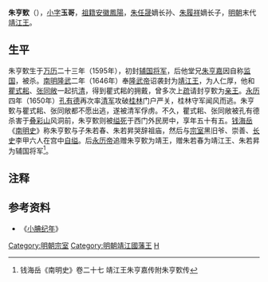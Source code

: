 '''朱亨歅'''（{{bd|1595年||1650年|catIdx=Z朱}}），[[小字|小字]]'''玉哥'''，[[祖籍|祖籍]][[安徽|安徽]][[鳳陽|鳳陽]]，[[朱任晟|朱任晟]]嫡长孙、[[朱履祥|朱履祥]]嫡长子，[[明朝|明朝]]末代[[靖江王|靖江王]]。

==生平==
朱亨歅生于[[万历|万历]]二十三年（1595年），初封[[辅国将军|辅国将军]]，后他堂兄[[朱亨嘉|朱亨嘉]]因自称[[监国|监国]]，被杀。[[南明|南明]][[隆武|隆武]]二年（1646年）奉[[隆武帝|隆武帝]]诏袭封为[[靖江王|靖江王]]，为人仁厚，他和[[瞿式耜|瞿式耜]]、[[张同敞|张同敞]]一起抗[[清|清]]，得到瞿式耜的拥戴，曾多次上[[奏疏|疏]]请封亨歅为[[亲王|亲王]]。[[永曆_(南明)|永历]]四年（1650年）[[孔有德|孔有德]]再次率[[清军|清军]]攻破[[桂林|桂林]]门户严关，桂林守军闻风而逃。朱亨歅与瞿式耜、张同敞都不愿出逃，遂被清军俘虏。不久，瞿式耜、张同敞被孔有德杀害于[[叠彩山|叠彩山]]风洞前，朱亨歅则被[[缢死|缢死]]于西门外民房中，享年五十有五。[[钱海岳|钱海岳]]《[[南明史_(錢海岳)|南明史]]》称朱亨歅与子朱若春、朱若昇哭辞祖庙，然后与[[明朝宗室|宗室]]黑旧爷、崇善、[[长史|长史]]李甲六人在宫中[[自缢|自缢]]。后[[永历帝|永历帝]]追赠朱亨歅为靖王，赠朱若春为靖江王、朱若昇为辅国将军<ref>钱海岳《南明史》卷二十七 靖江王朱亨嘉传附朱亨歅传</ref>。

{{Ahnentafel top}}<center>
{{ahnentafel-compact5
|boxstyle_1=background-color: #ff8000;
|boxstyle_2=background-color: #ff6700;
|boxstyle_3=background-color: #ff4e00;
|boxstyle_4=background-color: #ff3500;
|boxstyle_5=background-color: #ff1c00;
|1='''靖江王朱亨歅'''
|2='''父：'''靖江王世子[[朱履祥|朱履祥]]
|3='''母：'''靖江王世子妃
|4='''祖父：'''靖江宪定王[[朱任晟|朱任晟]]
|5='''祖母：'''靖江宪定王妃白氏
|6=
|7=
|8='''曾祖父：'''靖江恭惠王[[朱邦薴|朱邦薴]]
|9='''曾祖母：'''靖江恭惠王夫人郑氏
|10=
|11=
|12=
|13=
|14=
|15=
|16='''高祖父：'''靖江安肃王[[朱經扶|朱經扶]]
|17='''高祖母：'''靖江安肃王次妃刘氏
|18=
|19=
|20=
|21=
|22=
|23=
|24=
|25=
|26=
|27=
|28=
|29=
|30=
|31=
}}</center>
{{ahnentafel bottom}}

==注释==
{{reflist}}

==参考资料==
*《[[小腆纪年|小腆纪年]]》

{{start box}}
{{s-before|堂兄[[朱亨嘉|朱亨嘉]]}}
{{s-title|[[明朝|明朝]][[明朝藩王列表_(仁祖系)|靖江王]]|1646年－1650年}}
{{s-after|亡国，失继}}
{{end box}}


[[Category:明朝宗室|Category:明朝宗室]]
[[Category:明朝靖江國藩王|Category:明朝靖江國藩王]]
[[Category:朱姓|H]]